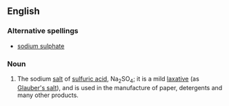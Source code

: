 ==English==

===Alternative spellings===
*[[sodium sulphate]]

===Noun===
{{wikipedia}}
{{en-noun|sg=[[sodium]] [[sulfate]]|-}}

#{{inorganic compound}} The sodium [[salt]] of [[sulfuric acid]], Na<sub>2</sub>SO<sub>4</sub>; it is a mild [[laxative]] (as [[Glauber's salt]]), and is used in the manufacture of paper, detergents and many other products.
